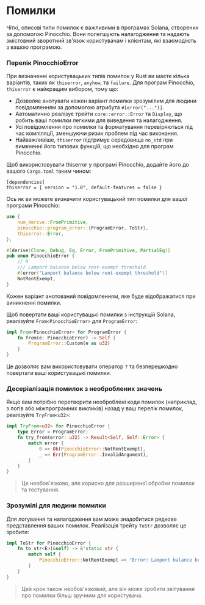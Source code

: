 
# Помилки

Чіткі, описові типи помилок є важливими в програмах Solana, створених за допомогою Pinocchio. Вони полегшують налагодження та надають змістовний зворотний зв'язок користувачам і клієнтам, які взаємодіють з вашою програмою.

### Перелік PinocchioError

При визначенні користувацьких типів помилок у Rust ви маєте кілька варіантів, таких як `thiserror`, `anyhow`, та `failure`. Для програм Pinocchio, `thiserror` є найкращим вибором, тому що:
- Дозволяє анотувати кожен варіант помилки зрозумілим для людини повідомленням за допомогою атрибута `#[error("...")]`.
- Автоматично реалізує трейти `core::error::Error` та `Display`, що робить ваші помилки легкими для виведення та налагодження.
- Усі повідомлення про помилки та форматування перевіряються під час компіляції, зменшуючи ризик проблем під час виконання.
- Найважливіше, `thiserror` підтримує середовища `no_std` при вимкненні його типових функцій, що необхідно для програм Pinocchio.

Щоб використовувати thiserror у програмі Pinocchio, додайте його до вашого `Cargo.toml` таким чином:

```
[dependencies]
thiserror = { version = "1.0", default-features = false }
```

Ось як ви можете визначити користувацький тип помилки для вашої програми Pinocchio:

```rust
use {
    num_derive::FromPrimitive,
    pinocchio::program_error::{ProgramError, ToStr},
    thiserror::Error,
};

#[derive(Clone, Debug, Eq, Error, FromPrimitive, PartialEq)]
pub enum PinocchioError {
    // 0
    /// Lamport balance below rent-exempt threshold.
    #[error("Lamport balance below rent-exempt threshold")]
    NotRentExempt,
}
```

Кожен варіант анотований повідомленням, яке буде відображатися при виникненні помилки.

Щоб повертати ваші користувацькі помилки з інструкцій Solana, реалізуйте `From<PinocchioError>` для `ProgramError`:

```rust
impl From<PinocchioError> for ProgramError {
    fn from(e: PinocchioError) -> Self {
        ProgramError::Custom(e as u32)
    }
}
```

Це дозволяє вам використовувати оператор `?` та безперешкодно повертати ваші користувацькі помилки.

### Десеріалізація помилок з необроблених значень

Якщо вам потрібно перетворити необроблені коди помилок (наприклад, з логів або міжпрограмних викликів) назад у ваш перелік помилок, реалізуйте `TryFrom<u32>`:

```rust
impl TryFrom<u32> for PinocchioError {
    type Error = ProgramError;
    fn try_from(error: u32) -> Result<Self, Self::Error> {
        match error {
            0 => Ok(PinocchioError::NotRentExempt),
            _ => Err(ProgramError::InvalidArgument),
        }
    }
}
```

> Це необов'язково, але корисно для розширеної обробки помилок та тестування.

### Зрозумілі для людини помилки

Для логування та налагодження вам може знадобитися рядкове представлення ваших помилок. Реалізація трейту `ToStr` дозволяє це зробити:

```rust
impl ToStr for PinocchioError {
    fn to_str<E>(&self) -> &'static str {
        match self {
            PinocchioError::NotRentExempt => "Error: Lamport balance below rent-exempt threshold",
        }
    }
}
```

> Цей крок також необов'язковий, але він може зробити звітування про помилки більш зручним для користувача.
